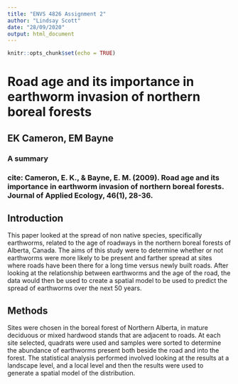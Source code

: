 ```yaml
---
title: "ENVS 4826 Assignment 2"
author: "Lindsay Scott"
date: "28/09/2020"
output: html_document
---
```


```r
knitr::opts_chunk$set(echo = TRUE)
```

# Road age and its importance in earthworm invasion of northern boreal forests
## EK Cameron, EM Bayne
### A summary

### cite: Cameron, E. K., & Bayne, E. M. (2009). Road age and its importance in earthworm invasion of northern boreal forests. Journal of Applied Ecology, 46(1), 28-36.

## Introduction
This paper looked at the spread of non native species, specifically earthworms, related to the age of roadways in the northern boreal forests of Alberta, Canada. The aims of this study were to determine whether or not earthworms were more likely to be present and farther spread at sites where roads have been there for a long time versus newly built roads. After looking at the relationship between earthworms and the age of the road, the data would then be used to create a spatial model to be used to predict the spread of earthworms over the next 50 years.

## Methods
Sites were chosen in the boreal forest of Northern Alberta, in mature deciduous or mixed hardwood stands that are adjacent to roads. At each site selected, quadrats were used and samples were sorted to determine the abundance of earthworms present both beside the road and into the forest.
The statistical analysis performed involved looking at the results at a landscape level, and a local level and then the results were used to generate a spatial model of the distribution.


